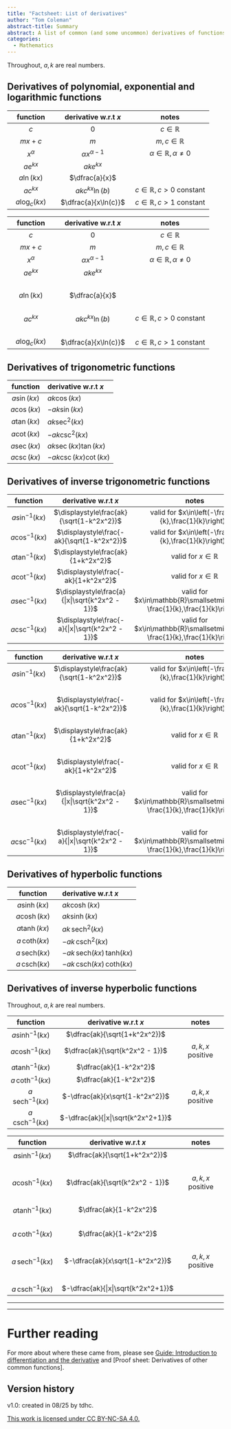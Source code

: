 ```yaml
---
title: "Factsheet: List of derivatives"
author: "Tom Coleman"
abstract-title: Summary
abstract: A list of common (and some uncommon) derivatives of functions.
categories:
  - Mathematics
---
```


Throughout, $a,k$ are real numbers.

## Derivatives of polynomial, exponential and logarithmic functions {-}

::: {.content-hidden when-format="pdf"}

| function | derivative w.r.t $x$ | notes |
|:------------:|:--------------------:|:---------------------:|
| $c$ | $0$ | $c\in\mathbb{R}$ |
| $mx + c$ | $m$ | $m,c\in\mathbb{R}$ |
| $x^\alpha$ | $\alpha x^{\alpha-1}$ | $\alpha \in\mathbb{R}, \alpha \neq 0$ |
| $ae^{kx}$ | $ake^{kx}$ | |
| $a\ln(kx)$ | $\dfrac{a}{x}$ |   | 
| $ac^{kx}$ | $akc^{kx}\ln(b)$ | $c \in\mathbb{R}, c > 0$ constant |
| $a\log_c(kx)$ | $\dfrac{a}{x\ln(c)}$ | $c \in\mathbb{R}, c > 1$ constant |

:::

::: {.content-visible when-format="pdf"}

| function | derivative w.r.t $x$ | notes |
|:------------:|:--------------------:|:---------------------:|
| $c$ | $0$ | $c\in\mathbb{R}$ |
| $mx + c$ | $m$ | $m,c\in\mathbb{R}$ |
| $x^\alpha$ | $\alpha x^{\alpha-1}$ | $\alpha \in\mathbb{R}, \alpha \neq 0$ |
| $ae^{kx}$ | $ake^{kx}$ | |
|   |   |   |
| $a\ln(kx)$ | $\dfrac{a}{x}$ |   | 
|   |   |   |
| $ac^{kx}$ | $akc^{kx}\ln(b)$ | $c \in\mathbb{R}, c > 0$ constant |
|   |   |   |
| $a\log_c(kx)$ | $\dfrac{a}{x\ln(c)}$ | $c \in\mathbb{R}, c > 1$ constant |

:::

## Derivatives of trigonometric functions {-}

| function | derivative w.r.t $x$ |
|:------------:|:--------------------|
| $a\sin(kx)$ | $ak\cos(kx)$ | 
| $a\cos(kx)$ | $-ak\sin(kx)$ |  
| $a\tan(kx)$ | $ak\sec^2(kx)$ | 
| $a\cot(kx)$ | $-ak\csc^2(kx)$ | 
| $a\sec(kx)$ | $ak\sec(kx)\tan(kx)$ | 
| $a\csc(kx)$ |  $-ak\csc(kx)\cot(kx)$ | 

## Derivatives of inverse trigonometric functions {-}

::: {.content-hidden when-format="pdf"}

| function | derivative w.r.t $x$ | notes |
|:------------:|:--------------------:|:---------------------:|
| $a\sin^{-1}(kx)$ | $\displaystyle\frac{ak}{\sqrt{1-k^2x^2}}$ | valid for $x\in\left(-\frac{1}{k},\frac{1}{k}\right)$ |
| $a\cos^{-1}(kx)$ | $\displaystyle\frac{-ak}{\sqrt{1-k^2x^2}}$ | valid for $x\in\left(-\frac{1}{k},\frac{1}{k}\right)$ |
| $a\tan^{-1}(kx)$ | $\displaystyle\frac{ak}{1+k^2x^2}$ | valid for $x\in\mathbb{R}$ |
| $a\cot^{-1}(kx)$ | $\displaystyle\frac{-ak}{1+k^2x^2}$ | valid for $x\in\mathbb{R}$ | 
| $a\sec^{-1}(kx)$ | $\displaystyle\frac{a}{|x|\sqrt{k^2x^2 - 1}}$ | valid for  $x\in\mathbb{R}\smallsetminus\left(-\frac{1}{k},\frac{1}{k}\right)$ |
| $a\csc^{-1}(kx)$ |  $\displaystyle\frac{-a}{|x|\sqrt{k^2x^2 - 1}}$ | valid for  $x\in\mathbb{R}\smallsetminus\left(-\frac{1}{k},\frac{1}{k}\right)$ |

:::

::: {.content-visible when-format="pdf"}

| function | derivative w.r.t $x$ | notes |
|:------------:|:--------------------:|:---------------------:|
| $a\sin^{-1}(kx)$ | $\displaystyle\frac{ak}{\sqrt{1-k^2x^2}}$ | valid for $x\in\left(-\frac{1}{k},\frac{1}{k}\right)$ |
|   |   |   |
| $a\cos^{-1}(kx)$ | $\displaystyle\frac{-ak}{\sqrt{1-k^2x^2}}$ | valid for $x\in\left(-\frac{1}{k},\frac{1}{k}\right)$ |
|   |   |   |
| $a\tan^{-1}(kx)$ | $\displaystyle\frac{ak}{1+k^2x^2}$ | valid for $x\in\mathbb{R}$ |
|   |   |   |
| $a\cot^{-1}(kx)$ | $\displaystyle\frac{-ak}{1+k^2x^2}$ | valid for $x\in\mathbb{R}$ | 
|   |   |   |
| $a\sec^{-1}(kx)$ | $\displaystyle\frac{a}{|x|\sqrt{k^2x^2 - 1}}$ | valid for  $x\in\mathbb{R}\smallsetminus\left(-\frac{1}{k},\frac{1}{k}\right)$ |
|   |   |   |
| $a\csc^{-1}(kx)$ |  $\displaystyle\frac{-a}{|x|\sqrt{k^2x^2 - 1}}$ | valid for  $x\in\mathbb{R}\smallsetminus\left(-\frac{1}{k},\frac{1}{k}\right)$ |

:::

## Derivatives of hyperbolic functions {-}


| function | derivative w.r.t $x$ |
|:------------:|:--------------------|
| $a\sinh(kx)$ | $ak\cosh(kx)$ |  
| $a\cosh(kx)$ | $ak\sinh(kx)$ | 
| $a\tanh(kx)$ | $ak\,\textrm{sech}^2(kx)$ | 
| $a\,\textrm{coth}(kx)$ | $-ak\,\textrm{csch}^2(kx)$ | 
| $a\,\textrm{sech}(kx)$ | $-ak\,\textrm{sech}(kx)\,\textrm{tanh}(kx)$ | 
| $a\,\textrm{csch}(kx)$ |  $-ak\,\textrm{csch}(kx)\,\textrm{coth}(kx)$ | 

## Derivatives of inverse hyperbolic functions {-}

Throughout, $a,k$ are real numbers.

::: {.content-hidden when-format="pdf"}

| function | derivative w.r.t $x$ | notes |
|:----------:|:----------------------------------:|:------------:|
| $a\sinh^{-1}(kx)$ | $\dfrac{ak}{\sqrt{1+k^2x^2}}$ |  |
| $a\cosh^{-1}(kx)$ | $\dfrac{ak}{\sqrt{k^2x^2 - 1}}$ | $a,k,x$ positive |
| $a\tanh^{-1}(kx)$ | $\dfrac{ak}{1-k^2x^2}$ | |
| $a\,\textrm{coth}^{-1}(kx)$ | $\dfrac{ak}{1-k^2x^2}$ | | 
| $a\,\textrm{sech}^{-1}(kx)$ | $-\dfrac{ak}{x\sqrt{1-k^2x^2}}$ | $a,k,x$ positive | 
| $a\,\textrm{csch}^{-1}(kx)$ |  $-\dfrac{ak}{|x|\sqrt{k^2x^2+1}}$ | | 

:::

::: {.content-visible when-format="pdf"}

| function | derivative w.r.t $x$ | notes |
|:-------------:|:----------------------------------:|:------------:|
| $a\sinh^{-1}(kx)$ | $\dfrac{ak}{\sqrt{1+k^2x^2}}$ |  |
|   |   |   |
| $a\cosh^{-1}(kx)$ | $\dfrac{ak}{\sqrt{k^2x^2 - 1}}$ | $a,k,x$ positive |
|   |   |   |
| $a\tanh^{-1}(kx)$ | $\dfrac{ak}{1-k^2x^2}$ | |
|   |   |   |
| $a\,\textrm{coth}^{-1}(kx)$ | $\dfrac{ak}{1-k^2x^2}$ | | 
|   |   |   |
| $a\,\textrm{sech}^{-1}(kx)$ | $-\dfrac{ak}{x\sqrt{1-k^2x^2}}$ | $a,k,x$ positive | 
|   |   |   |
| $a\,\textrm{csch}^{-1}(kx)$ |  $-\dfrac{ak}{|x|\sqrt{k^2x^2+1}}$ | | 

:::

---

---

# Further reading {-}

For more about where these came from, please see [Guide: Introduction to differentiation and the derivative](../studyguides/introtodifferentiation.qmd) and [Proof sheet: Derivatives of other common functions].

## Version history {-}

v1.0: created in 08/25 by tdhc. 

[This work is licensed under CC BY-NC-SA 4.0.](https://creativecommons.org/licenses/by-nc-sa/4.0/?ref=chooser-v1)
